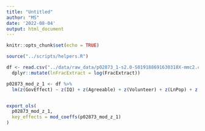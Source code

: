 ```yaml
---
title: "Untitled"
author: "MS"
date: '2022-08-04'
output: html_document
---
```


```r
knitr::opts_chunk$set(echo = TRUE)

source("../scripts/helpers.R")

df <- read.csv("../data/raw_data/p02873_1-s2.0-S019188691630318X-mmc2.csv") %>% 
  dplyr::mutate(lnFracExtract = log(FracExtract))

```


```r
p02873_mod_z_1 <- df %>% 
  lm(z(GovEffect) ~ z(IQ) + z(Agreeable) + z(Volunteer) + z(LnPop) + z(Trust) + z(GINI) + z(lnFracExtract), .) 


export_ols(
  p02873_mod_z_1, 
  key_effects = mod_coeffs(p02873_mod_z_1)
)
```

